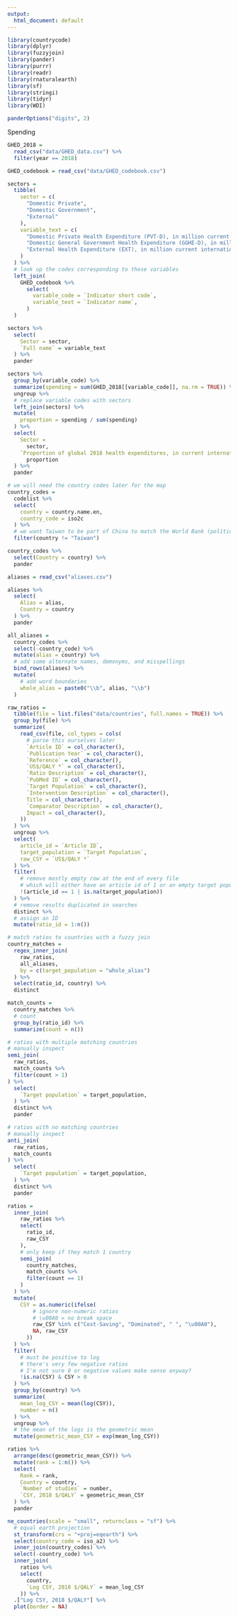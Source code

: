 ```yaml
---
output:
  html_document: default
---
```


```r
library(countrycode)
library(dplyr)
library(fuzzyjoin)
library(pander)
library(purrr)
library(readr)
library(rnaturalearth)
library(sf)
library(stringi)
library(tidyr)
library(WDI)

panderOptions("digits", 2)
```

Spending

```r
GHED_2018 = 
  read_csv("data/GHED_data.csv") %>%
  filter(year == 2018)

GHED_codebook = read_csv("data/GHED_codebook.csv")

sectors = 
  tibble(
    sector = c(
      "Domestic Private",
      "Domestic Government",
      "External"
    ),
    variable_text = c(
      "Domestic Private Health Expenditure (PVT-D), in million current international $ (PPP)",
      "Domestic General Government Health Expenditure (GGHE-D), in million current international $ (PPP)",
      "External Health Expenditure (EXT), in million current international $ (PPP)"
    )
  ) %>%
  # look up the codes corresponding to these variables
  left_join(
    GHED_codebook %>%
      select(
        variable_code = `Indicator short code`,
        variable_text = `Indicator name`,
      )
  )

sectors %>%
  select(
    Sector = sector,
    `Full name` = variable_text
  ) %>%
  pander
```

```r
sectors %>%
  group_by(variable_code) %>%
  summarize(spending = sum(GHED_2018[[variable_code]], na.rm = TRUE)) %>%
  ungroup %>%
  # replace variable codes with sectors
  left_join(sectors) %>%
  mutate(
    proportion = spending / sum(spending)
  ) %>%
  select(
    Sector =
      sector,
    `Proportion of global 2018 health expenditures, in current international $ (PPP)` =
      proportion
  ) %>%
  pander
```

```r
# we will need the country codes later for the map
country_codes = 
  codelist %>%
  select(
    country = country.name.en,
    country_code = iso2c
  ) %>%
  # we want Taiwan to be part of China to match the World Bank (politics...)
  filter(country != "Taiwan")

country_codes %>%
  select(Country = country) %>%
  pander
```

```r
aliases = read_csv("aliases.csv")

aliases %>%
  select(
    Alias = alias,
    Country = country
  ) %>%
  pander
```

```r
all_aliases =
  country_codes %>%
  select(-country_code) %>%
  mutate(alias = country) %>%
  # add some alternate names, demonyms, and misspellings
  bind_rows(aliases) %>%
  mutate(
    # add word boundaries
    whole_alias = paste0("\\b", alias, "\\b")
  )

raw_ratios = 
  tibble(file = list.files("data/countries", full.names = TRUE)) %>%
  group_by(file) %>%
  summarize(
    read_csv(file, col_types = cols(
      # parse this ourselves later
      `Article ID` = col_character(),
      `Publication Year` = col_character(),
      `Reference` = col_character(),
      `US$/QALY *` = col_character(),
      `Ratio Description` = col_character(),
      `PubMed ID` = col_character(),
      `Target Population` = col_character(),
      `Intervention Description` = col_character(),
      Title = col_character(),
      `Comparator Description` = col_character(),
      Impact = col_character(),
    ))
  ) %>%
  ungroup %>%
  select(
    article_id = `Article ID`,
    target_population = `Target Population`,
    raw_CSY = `US$/QALY *`
  ) %>%
  filter(
    # remove mostly empty row at the end of every file
    # which will either have an article id of 1 or an empty target population
    !(article_id == 1 | is.na(target_population))
  ) %>%
  # remove results duplicated in searches
  distinct %>%
  # assign an ID
  mutate(ratio_id = 1:n())

# match ratios to countries with a fuzzy join
country_matches =
  regex_inner_join(
    raw_ratios,
    all_aliases,
    by = c(target_population = "whole_alias")
  ) %>%
  select(ratio_id, country) %>%
  distinct

match_counts =
  country_matches %>%
  # count
  group_by(ratio_id) %>%
  summarize(count = n())

# ratios with multiple matching countries
# manually inspect
semi_join(
  raw_ratios,
  match_counts %>%
  filter(count > 1)
) %>%
  select(
    `Target population` = target_population,
  ) %>%
  distinct %>%
  pander
```

```r
# ratios with no matching countries
# manually inspect
anti_join(
  raw_ratios,
  match_counts
) %>%
  select(
    `Target population` = target_population,
  ) %>%
  distinct %>%
  pander
```

```r
ratios = 
  inner_join(
    raw_ratios %>%
    select(
      ratio_id,
      raw_CSY
    ),
    # only keep if they match 1 country
    semi_join(
      country_matches,
      match_counts %>%
      filter(count == 1)
    )
  ) %>%
  mutate(
    CSY = as.numeric(ifelse(
        # ignore non-numeric ratios
        # \u00A0 = no break space
        raw_CSY %in% c("Cost-Saving", "Dominated", " ", "\u00A0"),
        NA, raw_CSY
      ))
  ) %>%
  filter(
    # must be positive to log
    # there's very few negative ratios
    # I'm not sure 0 or negative values make sense anyway?
    !is.na(CSY) & CSY > 0
  ) %>%
  group_by(country) %>%
  summarize(
    mean_log_CSY = mean(log(CSY)),
    number = n()
  ) %>%
  ungroup %>%
  # the mean of the logs is the geometric mean
  mutate(geometric_mean_CSY = exp(mean_log_CSY))

ratios %>%
  arrange(desc(geometric_mean_CSY)) %>%
  mutate(rank = 1:n()) %>%
  select(
    Rank = rank,
    Country = country,
    `Number of studies` = number,
    `CSY, 2018 $/QALY` = geometric_mean_CSY
  ) %>%
  pander
```

```r
ne_countries(scale = "small", returnclass = "sf") %>%
  # equal earth projection
  st_transform(crs = "+proj=eqearth") %>%
  select(country_code = iso_a2) %>%
  inner_join(country_codes) %>%
  select(-country_code) %>%
  inner_join(
    ratios %>%
    select(
      country,
      `Log CSY, 2018 $/QALY` = mean_log_CSY
    )) %>%
  .["Log CSY, 2018 $/QALY"] %>%
  plot(border = NA)
```

